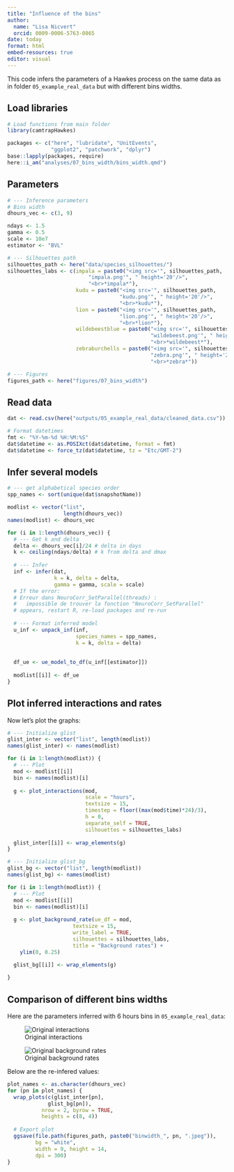 ```yaml
---
title: "Influence of the bins"
author: 
  name: "Lisa Nicvert"
  orcid: 0009-0006-5763-0865
date: today
format: html
embed-resources: true
editor: visual
---
```


This code infers the parameters of a Hawkes process on the same data as in folder `05_example_real_data` but with different bins widths.

## Load libraries

```r
# Load functions from main folder
library(camtrapHawkes)

packages <- c("here", "lubridate", "UnitEvents",
              "ggplot2", "patchwork", "dplyr")
base::lapply(packages, require)
here::i_am("analyses/07_bins_width/bins_width.qmd")
```

## Parameters

```r
# --- Inference parameters
# Bins width
dhours_vec <- c(3, 9)

ndays <- 1.5
gamma <- 0.5
scale <- 10e7
estimator <- "BVL"

# --- Silhouettes path
silhouettes_path <- here("data/species_silhouettes/")
silhouettes_labs <- c(impala = paste0("<img src='", silhouettes_path, 
                          "impala.png'", " height='20'/>", 
                          "<br>*impala*"),
                      kudu = paste0("<img src='", silhouettes_path, 
                                    "kudu.png'", " height='20'/>", 
                                    "<br>*kudu*"),
                      lion = paste0("<img src='", silhouettes_path, 
                                    "lion.png'", " height='20'/>", 
                                    "<br>*lion*"),
                      wildebeestblue = paste0("<img src='", silhouettes_path, 
                                              "wildebeest.png'", " height='20'/>",
                                              "<br>*wildebeest*"),
                      zebraburchells = paste0("<img src='", silhouettes_path, 
                                              "zebra.png'", " height='20'/>",
                                              "<br>*zebra*"))

# --- Figures
figures_path <- here("figures/07_bins_width")
```

## Read data

```r
dat <- read.csv(here("outputs/05_example_real_data/cleaned_data.csv"))

# Format datetimes
fmt <- "%Y-%m-%d %H:%M:%S"
dat$datetime <- as.POSIXct(dat$datetime, format = fmt)
dat$datetime <- force_tz(dat$datetime, tz = "Etc/GMT-2")

```

## Infer several models

```r
# --- get alphabetical species order 
spp_names <- sort(unique(dat$snapshotName))

modlist <- vector("list", 
                  length(dhours_vec))
names(modlist) <- dhours_vec

for (i in 1:length(dhours_vec)) {
  # --- Get k and delta
  delta <- dhours_vec[i]/24 # delta in days
  k <- ceiling(ndays/delta) # k from delta and dmax
  
  # --- Infer
  inf <- infer(dat, 
               k = k, delta = delta,
               gamma = gamma, scale = scale)
  # If the error:
  # Erreur dans NeuroCorr_SetParallel(threads) : 
  #   impossible de trouver la fonction "NeuroCorr_SetParallel"
  # appears, restart R, re-load packages and re-run
  
  # --- Format inferred model
  u_inf <- unpack_inf(inf, 
                      species_names = spp_names, 
                      k = k, delta = delta)
  
  
  df_ue <- ue_model_to_df(u_inf[[estimator]])
  
  modlist[[i]] <- df_ue
}
```

## Plot inferred interactions and rates

Now let's plot the graphs:

```r
# --- Initialize glist
glist_inter <- vector("list", length(modlist))
names(glist_inter) <- names(modlist)

for (i in 1:length(modlist)) {
  # --- Plot
  mod <- modlist[[i]]
  bin <- names(modlist)[i]
  
  g <- plot_interactions(mod,
                         scale = "hours", 
                         textsize = 15,
                         timestep = floor((max(mod$time)*24)/3),
                         h = 0,
                         separate_self = TRUE,
                         silhouettes = silhouettes_labs)
  
  glist_inter[[i]] <- wrap_elements(g)
}
```

```r
# --- Initialize glist_bg
glist_bg <- vector("list", length(modlist))
names(glist_bg) <- names(modlist)

for (i in 1:length(modlist)) {
  # --- Plot
  mod <- modlist[[i]]
  bin <- names(modlist)[i]
  
  g <- plot_background_rate(ue_df = mod,
                     textsize = 15,
                     write_label = TRUE,
                     silhouettes = silhouettes_labs,
                     title = "Background rates") +
    ylim(0, 0.25)
  
  glist_bg[[i]] <- wrap_elements(g)

}
```

## Comparison of different bins widths

Here are the parameters inferred with 6 hours bins in `05_example_real_data`:

![Original interactions](../../figures/05_example_real_data/interactions.jpeg)

![Original background rates](../../figures/05_example_real_data/background_rates.jpeg)

Below are the re-infered values:

```r
plot_names <- as.character(dhours_vec)
for (pn in plot_names) {
  wrap_plots(c(glist_inter[pn],
             glist_bg[pn]), 
           nrow = 2, byrow = TRUE,
           heights = c(8, 4))
  
  # Export plot
  ggsave(file.path(figures_path, paste0("binwidth_", pn, ".jpeg")),
         bg = "white",
         width = 9, height = 14,
         dpi = 300)
}
```
